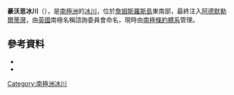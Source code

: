{{coord|64|23|S|57|23|W|source:GNIS|display=title}}

'''豪沃思冰川'''（{{lang-en|Howarth Glacier}}），是[[南極洲|南極洲]]的[[冰川|冰川]]，位於[[詹姆斯羅斯島|詹姆斯羅斯島]]東南部，最終注入[[阿德默勒爾蒂灣|阿德默勒爾蒂灣]]，由[[英國|英國]]南極名稱諮詢委員會命名，現時由[[南極條約體系|南極條約體系]]管理。

==參考資料==
*{{cite gnis | type = antarid | id = 17333| name = Howarth Glacier | accessdate = 2012-06-29}}
*{{usgs-gazetteer|id=17333}}

{{DEFAULTSORT:Howarth Glacier}}
[[Category:南極洲冰川|Category:南極洲冰川]]


{{JamesRossIsland-geo-stub}}